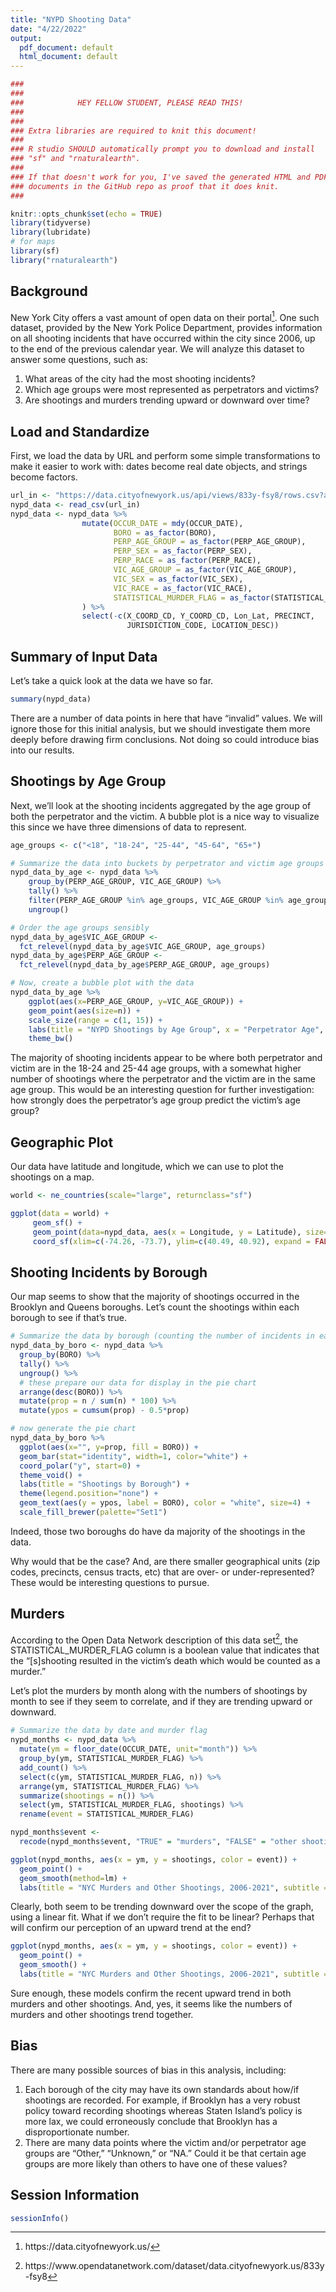 ```yaml
---
title: "NYPD Shooting Data"
date: "4/22/2022"
output:
  pdf_document: default
  html_document: default
---
```


```r

###
###
###            HEY FELLOW STUDENT, PLEASE READ THIS!
###
###
### Extra libraries are required to knit this document!
###
### R studio SHOULD automatically prompt you to download and install
### "sf" and "rnaturalearth".
###
### If that doesn't work for you, I've saved the generated HTML and PDF 
### documents in the GitHub repo as proof that it does knit.
### 

knitr::opts_chunk$set(echo = TRUE)
library(tidyverse)
library(lubridate)
# for maps
library(sf)
library("rnaturalearth")
```
## Background
New York City offers a vast amount of open data on their portal[^1]. One such dataset, provided by the New York Police Department, provides information on all shooting incidents that have occurred within the city since 2006, up to the end of the previous calendar year. We will analyze this dataset to answer some questions, such as:

1. What areas of the city had the most shooting incidents?
2. Which age groups were most represented as perpetrators and victims?
3. Are shootings and murders trending upward or downward over time?

[^1]: https://data.cityofnewyork.us/

## Load and Standardize
First, we load the data by URL and perform some simple transformations to make it
easier to work with: dates become real date objects, and strings become factors.
```r
url_in <- "https://data.cityofnewyork.us/api/views/833y-fsy8/rows.csv?accessType=DOWNLOAD"
nypd_data <- read_csv(url_in)
nypd_data <- nypd_data %>% 
                mutate(OCCUR_DATE = mdy(OCCUR_DATE),
                       BORO = as_factor(BORO),
                       PERP_AGE_GROUP = as_factor(PERP_AGE_GROUP),
                       PERP_SEX = as_factor(PERP_SEX),
                       PERP_RACE = as_factor(PERP_RACE),
                       VIC_AGE_GROUP = as_factor(VIC_AGE_GROUP),
                       VIC_SEX = as_factor(VIC_SEX),
                       VIC_RACE = as_factor(VIC_RACE),
                       STATISTICAL_MURDER_FLAG = as_factor(STATISTICAL_MURDER_FLAG)
                ) %>%
                select(-c(X_COORD_CD, Y_COORD_CD, Lon_Lat, PRECINCT,
                          JURISDICTION_CODE, LOCATION_DESC))
```

## Summary of Input Data
Let's take a quick look at the data we have so far.
```r
summary(nypd_data)
```

There are a number of data points in here that have "invalid" values. We will ignore those
for this initial analysis, but we should investigate them more deeply before drawing firm
conclusions. Not doing so could introduce bias into our results.

## Shootings by Age Group
Next, we'll look at the shooting incidents aggregated by the age group of both
the perpetrator and the victim. A bubble plot is a nice way to visualize this
since we have three dimensions of data to represent.

```r
age_groups <- c("<18", "18-24", "25-44", "45-64", "65+")

# Summarize the data into buckets by perpetrator and victim age groups
nypd_data_by_age <- nypd_data %>%
    group_by(PERP_AGE_GROUP, VIC_AGE_GROUP) %>%
    tally() %>%
    filter(PERP_AGE_GROUP %in% age_groups, VIC_AGE_GROUP %in% age_groups) %>%
    ungroup()

# Order the age groups sensibly
nypd_data_by_age$VIC_AGE_GROUP <-
  fct_relevel(nypd_data_by_age$VIC_AGE_GROUP, age_groups)
nypd_data_by_age$PERP_AGE_GROUP <-
  fct_relevel(nypd_data_by_age$PERP_AGE_GROUP, age_groups)

# Now, create a bubble plot with the data
nypd_data_by_age %>%
    ggplot(aes(x=PERP_AGE_GROUP, y=VIC_AGE_GROUP)) +
    geom_point(aes(size=n)) +
    scale_size(range = c(1, 15)) +
    labs(title = "NYPD Shootings by Age Group", x = "Perpetrator Age", y = "Victim Age") +
    theme_bw()
```
The majority of shooting incidents appear to be where both perpetrator and victim are in the
18-24 and 25-44 age groups, with a somewhat higher number of shootings where the perpetrator
and the victim are in the same age group. This would be an interesting question for further
investigation: how strongly does the perpetrator's age group predict the victim's age group?

## Geographic Plot
Our data have latitude and longitude, which we can use to plot the shootings on a map.
```r
world <- ne_countries(scale="large", returnclass="sf")

ggplot(data = world) +
     geom_sf() +
     geom_point(data=nypd_data, aes(x = Longitude, y = Latitude), size=1, shape=23, fill="darkred") +
     coord_sf(xlim=c(-74.26, -73.7), ylim=c(40.49, 40.92), expand = FALSE)
```

## Shooting Incidents by Borough
Our map seems to show that the majority of shootings occurred in the Brooklyn and Queens boroughs. Let's count the shootings within each borough to see if that's true.

```r
# Summarize the data by borough (counting the number of incidents in each)
nypd_data_by_boro <- nypd_data %>%
  group_by(BORO) %>%
  tally() %>%
  ungroup() %>%
  # these prepare our data for display in the pie chart
  arrange(desc(BORO)) %>%
  mutate(prop = n / sum(n) * 100) %>%
  mutate(ypos = cumsum(prop) - 0.5*prop)

# now generate the pie chart
nypd_data_by_boro %>%
  ggplot(aes(x="", y=prop, fill = BORO)) +
  geom_bar(stat="identity", width=1, color="white") +
  coord_polar("y", start=0) +
  theme_void() +
  labs(title = "Shootings by Borough") +
  theme(legend.position="none") +
  geom_text(aes(y = ypos, label = BORO), color = "white", size=4) +
  scale_fill_brewer(palette="Set1")

```

Indeed, those two boroughs do have da majority of the shootings in the data.

Why would that be the case? And, are there smaller geographical units (zip codes,
precincts, census tracts, etc) that are over- or under-represented? These would
be interesting questions to pursue.

## Murders
According to the Open Data Network description of this data set[^2], the STATISTICAL_MURDER_FLAG column is a boolean value that indicates that the "[s]shooting resulted in the victim’s death which would be counted as a murder."

[^2]: https://www.opendatanetwork.com/dataset/data.cityofnewyork.us/833y-fsy8

Let's plot the murders by month along with the numbers of shootings by month to see if they seem to correlate, and if they are trending upward or downward.

```r
# Summarize the data by date and murder flag
nypd_months <- nypd_data %>% 
  mutate(ym = floor_date(OCCUR_DATE, unit="month")) %>%
  group_by(ym, STATISTICAL_MURDER_FLAG) %>% 
  add_count() %>% 
  select(c(ym, STATISTICAL_MURDER_FLAG, n)) %>% 
  arrange(ym, STATISTICAL_MURDER_FLAG) %>% 
  summarize(shootings = n()) %>%
  select(ym, STATISTICAL_MURDER_FLAG, shootings) %>%
  rename(event = STATISTICAL_MURDER_FLAG)

nypd_months$event <- 
  recode(nypd_months$event, "TRUE" = "murders", "FALSE" = "other shootings")

ggplot(nypd_months, aes(x = ym, y = shootings, color = event)) +
  geom_point() + 
  geom_smooth(method=lm) +
  labs(title = "NYC Murders and Other Shootings, 2006-2021", subtitle = "Linear Fit", x = "year", y="count")
```
Clearly, both seem to be trending downward over the scope of the graph, using a linear fit. What if we don't require the fit to be linear? Perhaps that will confirm our perception of an upward trend at the end?

```r
ggplot(nypd_months, aes(x = ym, y = shootings, color = event)) +
  geom_point() + 
  geom_smooth() +
  labs(title = "NYC Murders and Other Shootings, 2006-2021", subtitle = "Nonlinear Fit", x = "year", y="count")
```

Sure enough, these models confirm the recent upward trend in both murders and other shootings. And, yes, it seems like the numbers of murders and other shootings trend together.

## Bias
There are many possible sources of bias in this analysis, including:

1. Each borough of the city may have its own standards about how/if shootings are recorded. For example,
if Brooklyn has a very robust policy toward recording shootings whereas Staten Island's policy is more
lax, we could erroneously conclude that Brooklyn has a disproportionate number.
2. There are many data points where the victim and/or perpetrator age groups are "Other," "Unknown," or "NA." Could it be that certain age groups are more likely than others to have one of these values?


## Session Information
```r
sessionInfo()
```